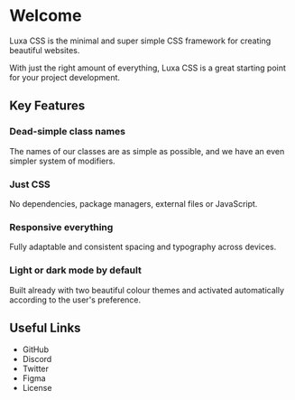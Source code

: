 # Welcome

Luxa CSS is the minimal and super simple CSS framework for creating beautiful websites.

With just the right amount of everything, Luxa CSS is a great starting point for your project development.

## Key Features

### Dead-simple class names

The names of our classes are as simple as possible, and we have an even simpler system of modifiers.

### Just CSS

No dependencies, package managers, external files or JavaScript.

### Responsive everything

Fully adaptable and consistent spacing and typography across devices.

### Light or dark mode by default

Built already with two beautiful colour themes and activated automatically according to the user's preference.

## Useful Links

- GitHub
- Discord
- Twitter
- Figma
- License
